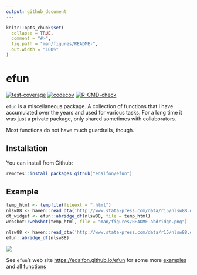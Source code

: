 ```yaml
---
output: github_document
---
```


<!-- README.md is generated from README.Rmd. Please edit that file -->

```r
knitr::opts_chunk$set(
  collapse = TRUE,
  comment = "#>",
  fig.path = "man/figures/README-",
  out.width = "100%"
)
```

# efun

<!-- badges: start -->
[![test-coverage](https://github.com/edalfon/efun/workflows/test-coverage/badge.svg)](https://github.com/edalfon/efun/actions)
[![codecov](https://codecov.io/gh/edalfon/efun/branch/main/graph/badge.svg?token=hXUa7O9iTB)](https://codecov.io/gh/edalfon/efun)
[![R-CMD-check](https://github.com/edalfon/efun/workflows/R-CMD-check/badge.svg)](https://github.com/edalfon/efun/actions)
<!-- badges: end -->

`efun` is a miscellaneous package. A collection of functions that I have 
accumulated over the years and used for various tasks. For a long time it was just a private package, only shared sometimes with collaborators.

Most functions do not have much guardrails, though.

## Installation

You can install from Github:

``` r
remotes::install_packages_github("edalfon/efun")
```

## Example

```r
temp_html <- tempfile(fileext = ".html")
nlsw88 <- haven::read_dta('http://www.stata-press.com/data/r15/nlsw88.dta')
dt_widget <- efun::abridge_df(nlsw88, file = temp_html)
webshot::webshot(temp_html, file = "man/figures/README-abdridge.png")
```

```r
nlsw88 <- haven::read_dta('http://www.stata-press.com/data/r15/nlsw88.dta')
efun::abridge_df(nlsw88)
```

![](man/figures/README-abdridge.png)<!-- -->

See `efun`'s web site [https://edalfon.github.io/efun](https://edalfon.github.io/efun) for some more 
[examples](https://edalfon.github.io/efun/articles/efun.html) and 
[all functions](https://edalfon.github.io/efun/reference/index.html)
